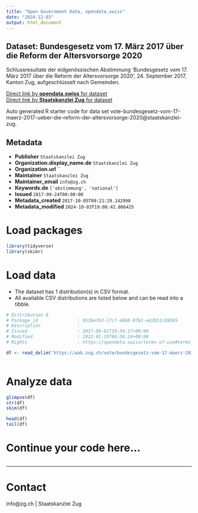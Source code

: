 ```yaml
---
title: "Open Government Data, opendata.swiss"
date: "2024-12-03"
output: html_document
---
```


## Dataset: Bundesgesetz vom 17. März 2017 über die Reform der Altersvorsorge 2020

Schlussresultate der eidgenössischen Abstimmung 'Bundesgesetz vom 17. März 2017 über die Reform der Altersvorsorge 2020', 24. September 2017, Kanton Zug, aufgeschlüsselt nach Gemeinden.

[Direct link by **opendata.swiss** for dataset](https://opendata.swiss/de/dataset/bundesgesetz-vom-17-marz-2017-uber-die-reform-der-altersvorsorge-2020)<br>
[Direct link by **Staatskanzlei Zug** for dataset](https://wab.zug.ch/vote/bundesgesetz-vom-17-maerz-2017-ueber-die-reform-der-altersvorsorge-2020/data)

Auto generated R starter code for data set vote-bundesgesetz-vom-17-maerz-2017-ueber-die-reform-der-altersvorsorge-2020@staatskanzlei-zug.

## Metadata

- **Publisher** `Staatskanzlei Zug`
- **Organization.display_name.de** `Staatskanzlei Zug`
- **Organization.url** ``
- **Maintainer** `Staatskanzlei Zug`
- **Maintainer_email** `info@zg.ch`
- **Keywords.de** `['abstimmung', 'national']`
- **Issued** `2017-09-24T00:00:00`
- **Metadata_created** `2017-10-05T09:21:29.142998`
- **Metadata_modified** `2024-10-03T19:08:42.086425`


# Load packages

```r

library(tidyverse)
library(skimr)

```

# Load data

-   The dataset has 1 distribution(s) in CSV format.
-   All available CSV distributions are listed below and can be read into a tibble.

```r

# Distribution 0
# Package_id               : 0536efb3-17c7-46b8-97b1-e42b51c89b65
# Description              : 
# Issued                   : 2017-09-01T10:34:17+00:00
# Modified                 : 2022-01-19T06:36:24+00:00
# Rights                   : https://opendata.swiss/terms-of-use#terms_by

df <- read_delim('https://wab.zug.ch/vote/bundesgesetz-vom-17-maerz-2017-ueber-die-reform-der-altersvorsorge-2020/data-csv')



```

# Analyze data

```r

glimpse(df)
str(df)
skim(df)

head(df)
tail(df)

```

# Continue your code here...

```r

```

------------------------------------------------------------------------

# Contact

info@zg.ch | Staatskanzlei Zug
